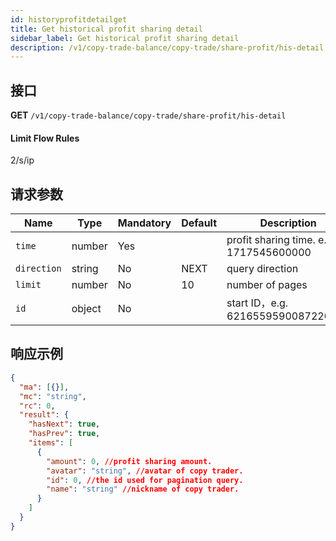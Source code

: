 ```yaml
---
id: historyprofitdetailget
title: Get historical profit sharing detail
sidebar_label: Get historical profit sharing detail
description: /v1/copy-trade-balance/copy-trade/share-profit/his-detail
---
```


## 接口

**GET** `/v1/copy-trade-balance/copy-trade/share-profit/his-detail`

#### **Limit Flow Rules**

2/s/ip

## 请求参数

| Name | Type | Mandatory | Default | Description |
| --- | --- | --- | --- | --- |
| `time` | number | Yes |  | profit sharing time. e.g. 1717545600000 |
| `direction` | string | No | NEXT | query direction |
| `limit` | number | No | 10 | number of pages |
| `id` | object | No |  | start ID，e.g. 6216559590087220004 |

## 响应示例

```json
{
  "ma": [{}],
  "mc": "string",
  "rc": 0,
  "result": {
    "hasNext": true,
    "hasPrev": true,
    "items": [
      {
        "amount": 0, //profit sharing amount.
        "avatar": "string", //avatar of copy trader.
        "id": 0, //the id used for pagination query.
        "name": "string" //nickname of copy trader.
      }
    ]
  }
}
```
